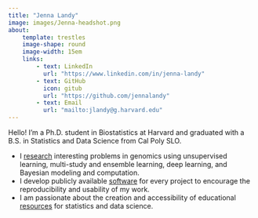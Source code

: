 ```yaml
---
title: "Jenna Landy"
image: images/Jenna-headshot.png
about:
    template: trestles
    image-shape: round
    image-width: 15em
    links:
        - text: LinkedIn
          url: "https://www.linkedin.com/in/jenna-landy"
        - text: GitHub
          icon: gitub
          url: "https://github.com/jennalandy"
        - text: Email
          url: "mailto:jlandy@g.harvard.edu"
---
```


Hello! I'm a Ph.D. student in Biostatistics at Harvard and graduated with a B.S. in Statistics and Data Science from Cal Poly SLO.

-   I [research](research.qmd) interesting problems in genomics using unsupervised learning, multi-study and ensemble learning, deep learning, and Bayesian modeling and computation.
-   I develop publicly available [software](software.qmd) for every project to encourage the reproducibility and usability of my work.
-   I am passionate about the creation and accessibility of educational [resources](resources.qmd) for statistics and data science.
